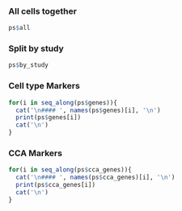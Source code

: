 

### All cells together

```r
ps$all
```

### Split by study

```r
ps$by_study
```


### Cell type Markers {.tabset}


```r
for(i in seq_along(ps$genes)){
  cat('\n#### ', names(ps$genes)[i], '\n')
  print(ps$genes[i])
  cat('\n')
}
```

### CCA Markers {.tabset}

```r
for(i in seq_along(ps$cca_genes)){
  cat('\n#### ', names(ps$cca_genes)[i], '\n')
  print(ps$cca_genes[i])
  cat('\n')
}
```
